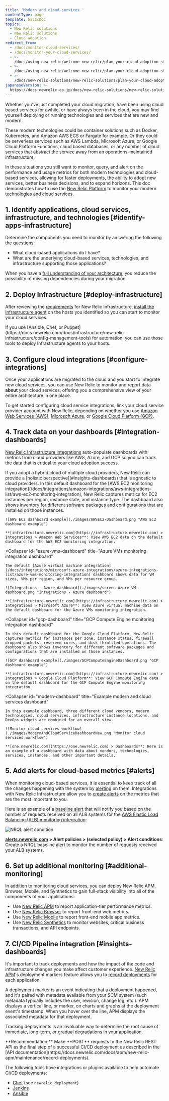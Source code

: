 ```yaml
---
title: 'Modern and cloud services '
contentType: page
template: basicDoc
topics:
  - New Relic solutions
  - New Relic solutions
  - Cloud adoption
redirect_from:
  - /docs/monitor-cloud-services/
  - /docs/monitor-your-cloud-services/
  - >-
    /docs/using-new-relic/welcome-new-relic/plan-your-cloud-adoption-strategy/monitor-your-cloud-services/
  - >-
    /docs/using-new-relic/welcome-new-relic/plan-your-cloud-adoption-strategy/modern-cloud-services/
  - >-
    /docs/new-relic-solutions/new-relic-solutions/plan-your-cloud-adoption/modern-cloud-services/
japaneseVersion: >-
  https://docs.newrelic.co.jp/docs/new-relic-solutions/new-relic-solutions/cloud-adoption/modern-cloud-services
---
```


Whether you've just completed your cloud migration, have been using cloud based services for awhile, or have always been in the cloud, you may find yourself deploying or running technologies and services that are new and modern.

These modern technologies could be container solutions such as Docker, Kubernetes, and Amazon AWS ECS or Fargate for example. Or they could be serverless services such as AWS Lambda, Microsoft Azure, or Google Cloud Platform Functions, cloud based databases, or any number of cloud services that abstract the service away from an operations-maintained infrastructure.

In these situations you still want to monitor, query, and alert on the performance and usage metrics for both modern technologies and cloud-based services, allowing for faster deployments, the ability to adopt new services, better business decisions, and to expand horizons. This doc demonstrates how to use the [New Relic Platform](https://newrelic.com/products) to monitor your modern technologies and cloud services.

## 1. Identify applications, cloud services, infrastructure, and technologies [#identify-apps-infrastructure]

Determine the components you need to monitor by answering the following the questions:

* What cloud-based applications do I have?
* What are the underlying cloud-based services, technologies, and infrastructure supporting those applications?

When you have a [full understanding of your architecture](/docs/identify-application-dependencies-inventory), you reduce the possibility of missing dependencies during your migration.

## 2. Deploy Infrastructure [#deploy-infrastructure]

After reviewing the [requirements](/docs/infrastructure/new-relic-infrastructure/getting-started/compatibility-requirements-new-relic-infrastructure) for New Relic Infrastructure, [install the Infrastructure agent](https://docs.newrelic.com/docs/infrastructure/new-relic-infrastructure/installation) on the hosts you identified so you can start to monitor your cloud services.

<Callout variant="tip">
  If you use [Ansible, Chef, or Puppet](https://docs.newrelic.com/docs/infrastructure/new-relic-infrastructure/config-management-tools) for automation, you can use those tools to deploy Infrastructure agents to your hosts.
</Callout>

## 3. Configure cloud integrations [#configure-integrations]

Once your applications are migrated to the cloud and you start to integrate new cloud services, you can use New Relic to monitor and report data **about** your cloud services, offering you a comprehensive view of your entire architecture in one place.

To get started configuring cloud service integrations, link your cloud service provider account with New Relic, depending on whether you use [Amazon Web Services (AWS)](https://docs.newrelic.com/docs/infrastructure/amazon-integrations/aws-integrations-list), [Microsoft Azure](https://docs.newrelic.com/docs/infrastructure/microsoft-azure-integrations/azure-integrations-list), or [Google Cloud Platform (GCP)](https://docs.newrelic.com/docs/integrations/google-cloud-platform-integrations).

## 4. Track data on your dashboards [#integration-dashboards]

[New Relic Infrastructure integrations](/docs/integrations) auto-populate dashboards with metrics from cloud providers like AWS, Azure, and GCP so you can track the data that is critical to your cloud adoption success.

<Callout variant="tip">
  If you adopt a hybrid cloud of multiple cloud providers, New Relic can provide a [holistic perspective](#insights-dashboards) that is agnostic to cloud providers.
</Callout>

<CollapserGroup>
  <Collapser
    id="aws-ec2-dashboard"
    title="AWS EC2 monitoring integration dashboard"
  >
    In this default dashboard for the [AWS EC2 monitoring integration](/docs/integrations/amazon-integrations/aws-integrations-list/aws-ec2-monitoring-integration), New Relic captures metrics for EC2 instances per region, instance state, and instance type. The dashboard also shows inventory for different software packages and configurations that are installed on those instances.

    ![AWS EC2 dashboard example](./images/AWSEC2-Dashboard.png "AWS EC2 dashboard example")

    **[infrastructure.newrelic.com](https://infrastructure.newrelic.com) > Integrations > Amazon Web Services**: View AWS EC2 data on the default dashboard for the AWS EC2 monitoring integration.
  </Collapser>

  <Collapser
    id="azure-vms-dashboard"
    title="Azure VMs monitoring integration dashboard"
  >
    The default [Azure virtual machine integration](/docs/integrations/microsoft-azure-integrations/azure-integrations-list/azure-vms-monitoring-integration) dashboard shows data for VM sizes, VMs per region, and VMs per resource group.

    ![Integrations - Azure dashboard](./images/screen-Azure-VM-dashboard.png "Integrations - Azure dashboard")

    **[infrastructure.newrelic.com](https://infrastructure.newrelic.com) > Integrations > Microsoft Azure**: View Azure virtual machine data on the default dashboard for the Azure VMs monitoring integration.
  </Collapser>

  <Collapser
    id="gcp-dashboard"
    title="GCP Compute Engine monitoring integration dashboard"
  >
    In this default dashboard for the Google Cloud Platform, New Relic captures metrics for instances per zone, instance status, firewall dropped packets, reserved cores, and disk throttled operations. The dashboard also shows inventory for different software packages and configurations that are installed on those instances.

    ![GCP dashboard example](./images/GCPComputeEngineDashboard.png "GCP dashboard example")

    **[infrastructure.newrelic.com](https://infrastructure.newrelic.com) > Integrations > Google Cloud Platform**: View GCP Compute Engine data on the default dashboard for the GCP Compute Engine monitoring integration.
  </Collapser>

  <Collapser
    id="modern-dashboard"
    title="Example modern and cloud services dashboard"
  >
    In this example dashboard, three different cloud vendors, modern technologies, cloud services, infrastructure instance locations, and DevOps widgets are combined for an overall view.

    ![Monitor cloud services workflow](./images/ModernAndCloudServiceDashboardNew.png "Monitor cloud services workflow")

    **[one.newrelic.com](https://one.newrelic.com) > Dashboards**: Here is an example of a dashboard with data about vendors, technologies, services, instances, and other important details.
  </Collapser>
</CollapserGroup>

## 5. Add alerts for cloud-based metrics [#alerts]

When monitoring cloud-based services, it is essential to keep track of all the changes happening with the system by [alerting](https://docs.newrelic.com/docs/alerts/new-relic-alerts/getting-started/introduction-new-relic-alerts) on them. Integrations with New Relic Infrastructure allow you to [create alerts](/docs/alerts/new-relic-alerts/defining-conditions/create-alert-conditions-nrql-queries) on the metrics that are the most important to you.

Here is an example of a [baseline alert](/docs/alerts/new-relic-alerts/defining-conditions/create-baseline-alert-conditions) that will notify you based on the number of requests received on all ALB systems for the [AWS Elastic Load Balancing (ALB) monitoring integration](/docs/integrations/amazon-integrations/aws-integrations-list/aws-alb-monitoring-integration):

![NRQL alert condition](./images/screen-NRQL-alert-condition.png "NRQL alert condition")

**[alerts.newrelic.com](https://alerts.newrelic.com) > Alert policies > (selected policy) > Alert conditions**: Create a NRQL baseline alert to monitor the number of requests received your ALB systems.

## 6. Set up additional monitoring [#additional-monitoring]

In addition to monitoring cloud services, you can deploy New Relic APM, Browser, Mobile, and Synthetics to gain full-stack visibility into all of the components of your applications:

* Use [New Relic APM](https://docs.newrelic.com/docs/apm) to report application-tier performance metrics.
* Use [New Relic Browser](https://docs.newrelic.com/docs/browser) to report front-end web metrics.
* Use [New Relic Mobile](https://docs.newrelic.com/docs/mobile-monitoring) to report front-end mobile app metrics.
* Use [New Relic Synthetics](https://docs.newrelic.com/docs/synthetics) to monitor websites, critical business transactions, and API endpoints.

## 7. CI/CD Pipeline integration [#insights-dashboards]

It's important to track deployments and how the impact of the code and infrastructure changes you make affect customer experience. [New Relic APM](https://docs.newrelic.com/docs/apm/new-relic-apm/getting-started/introduction-new-relic-apm)'s deployment markers feature allows you to [record deployments](https://docs.newrelic.com/docs/apm/new-relic-apm/maintenance/record-deployments) for each application.

A deployment marker is an event indicating that a deployment happened, and it's paired with metadata available from your SCM system (such metadata typically includes the user, revision, change log, etc.). APM displays a vertical line, or marker, on charts and graphs at the deployment event's timestamp. When you hover over the line, APM displays the associated metadata for that deployment.

Tracking deployments is an invaluable way to determine the root cause of immediate, long-term, or gradual degradations in your application.

<Callout variant="tip">
  **Recommendation:** Make **POST** requests to the New Relic REST API as the final step of a successful CI/CD deployment as described in the [API documentation](https://docs.newrelic.com/docs/apm/new-relic-apm/maintenance/record-deployments).
</Callout>

The following tools have integrations or plugins available to help automate CI/CD deployments:

* [Chef](https://supermarket.chef.io/cookbooks/newrelic) (see `newrelic_deployment`)
* [Jenkins](https://wiki.jenkins.io/display/JENKINS/New+Relic+Deployment+Notifier+Plugin)
* [Ansible](https://docs.ansible.com/ansible/latest/modules/newrelic_deployment_module.html)

